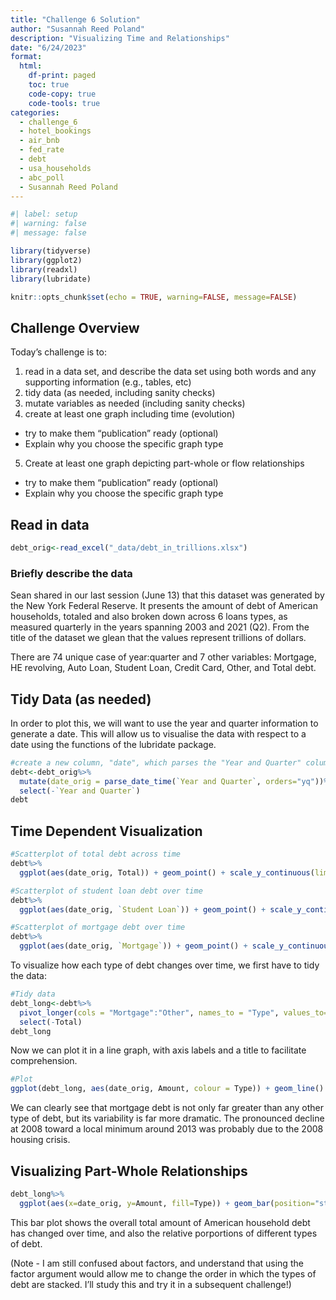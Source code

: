 ```yaml
---
title: "Challenge 6 Solution"
author: "Susannah Reed Poland"
description: "Visualizing Time and Relationships"
date: "6/24/2023"
format:
  html:
    df-print: paged
    toc: true
    code-copy: true
    code-tools: true
categories:
  - challenge_6
  - hotel_bookings
  - air_bnb
  - fed_rate
  - debt
  - usa_households
  - abc_poll
  - Susannah Reed Poland
---
```


```r
#| label: setup
#| warning: false
#| message: false

library(tidyverse)
library(ggplot2)
library(readxl)
library(lubridate)

knitr::opts_chunk$set(echo = TRUE, warning=FALSE, message=FALSE)
```

## Challenge Overview

Today's challenge is to:

1)  read in a data set, and describe the data set using both words and any supporting information (e.g., tables, etc)
2)  tidy data (as needed, including sanity checks)
3)  mutate variables as needed (including sanity checks)
4)  create at least one graph including time (evolution)
   - try to make them "publication" ready (optional)
   - Explain why you choose the specific graph type
5)  Create at least one graph depicting part-whole or flow relationships
   - try to make them "publication" ready (optional)
   - Explain why you choose the specific graph type

## Read in data

```r
debt_orig<-read_excel("_data/debt_in_trillions.xlsx")
```

### Briefly describe the data

Sean shared in our last session (June 13) that this dataset was generated by the New York Federal Reserve. It presents the amount of debt of American households, totaled and also broken down across 6 loans types, as measured quarterly in the years spanning 2003 and 2021 (Q2). From the title of the dataset we glean that the values represent trillions of dollars. 

There are 74 unique case of year:quarter and 7 other variables: Mortgage, HE revolving, Auto Loan, Student Loan, Credit Card, Other, and Total debt. 

## Tidy Data (as needed)

In order to plot this, we will want to use the year and quarter information to generate a date. This will allow us to visualise the data with respect to a date using the functions of the lubridate package. 

```r
#create a new column, "date", which parses the "Year and Quarter" column into the first date of that quarter. Remove Year and Quarter. 
debt<-debt_orig%>%
  mutate(date_orig = parse_date_time(`Year and Quarter`, orders="yq"))%>%
  select(-`Year and Quarter`)
debt


```

## Time Dependent Visualization

```r
#Scatterplot of total debt across time 
debt%>%
  ggplot(aes(date_orig, Total)) + geom_point() + scale_y_continuous(limits=c(2, max(debt$Total)))
```

```r
#Scatterplot of student loan debt over time 
debt%>%
  ggplot(aes(date_orig, `Student Loan`)) + geom_point() + scale_y_continuous(limits=c(0, max(debt$`Student Loan`)))
```

```r
#Scatterplot of mortgage debt over time 
debt%>%
  ggplot(aes(date_orig, `Mortgage`)) + geom_point() + scale_y_continuous(limits=c(0, max(debt$Mortgage)))
```
To visualize how each type of debt changes over time, we first have to tidy the data: 
```r
#Tidy data 
debt_long<-debt%>%
  pivot_longer(cols = "Mortgage":"Other", names_to = "Type", values_to= "Amount")%>%
  select(-Total)
debt_long
```

Now we can plot it in a line graph, with axis labels and a title to facilitate comprehension. 

```r
#Plot 
ggplot(debt_long, aes(date_orig, Amount, colour = Type)) + geom_line() + labs(title = "American Household Debt 2003-2023", y = "Trillions of USD", x = "Year")

```
We can clearly see that mortgage debt is not only far greater than any other type of debt, but its variability is far more dramatic. The pronounced decline at 2008 toward a local minimum around 2013 was probably due to the 2008 housing crisis. 


## Visualizing Part-Whole Relationships

```r
debt_long%>%
  ggplot(aes(x=date_orig, y=Amount, fill=Type)) + geom_bar(position="stack", stat="identity") + labs(title = "American Household Debt 2003-2023 - Porportionals of Types", y = "Trillions of USD", x = "Year")
```

This bar plot shows the overall total amount of American household debt has changed over time, and also the relative porportions of different types of debt. 

(Note - I am still confused about factors, and understand that using the factor argument would allow me to change the order in which the types of debt are stacked. I'll study this and try it in a subsequent challenge!)

